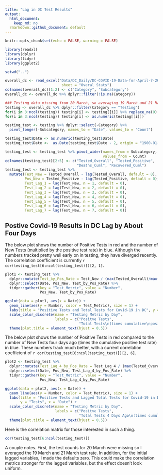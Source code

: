 ```yaml
---
title: "Lag in DC Test Results"
output:
  html_document: 
    keep_md: no
  rmarkdown::github_document: default
---
```


```r
knitr::opts_chunk$set(echo = FALSE, warning = FALSE)

library(readxl)
library(dplyr)
library(tidyr)
library(ggplot2)

setwd("..")

overall_dc <- read_excel("Data/DC_Daily/DC-COVID-19-Data-for-April-7-2020.xlsx",
                          sheet = "Overal Stats")
colnames(overall_dc)[1:2] <- c("Category", "Subcategory")
overall_dc <- overall_dc %>% dplyr::filter(!is.na(Category))

### Testing data missing from 20 March, so averaging 19 March and 21 March data
testing <- overall_dc %>% dplyr::filter(Category == "Testing")
for(i in 3:ncol(testing)) testing[i] <- testing[[i]] %>% replace_na(0)
for(i in 3:ncol(testing)) testing[i] <- as.numeric(testing[[i]])

testing_test <- testing %>% dplyr::select(-Category) %>% 
  pivot_longer(-Subcategory, names_to = "Date", values_to = "Count")

testing_test$Date <- as.numeric(testing_test$Date)
testing_test$Date <-  as.Date(testing_test$Date - 2, origin = "1900-01-01")

testing_test <- testing_test %>% pivot_wider(names_from = Subcategory,
                                             values_from = Count)
colnames(testing_test)[2:5] <- c("Tested_Overall", "Tested_Positive",
                                 "Deaths_Cuml", "Recovered_Cuml")
testing_test <- testing_test %>% 
  mutate(Test_New = Tested_Overall - lag(Tested_Overall, default = 0),
         Pos_New = Tested_Positive - lag(Tested_Positive, default = 0),
         Test_Lag_1 = lag(Test_New, n = 1, default = 0),
         Test_Lag_2 = lag(Test_New, n = 2, default = 0),
         Test_Lag_3 = lag(Test_New, n = 3, default = 0),
         Test_Lag_4 = lag(Test_New, n = 4, default = 0),
         Test_Lag_5 = lag(Test_New, n = 5, default = 0),
         Test_Lag_6 = lag(Test_New, n = 6, default = 0),
         Test_Lag_7 = lag(Test_New, n = 7, default = 0))
```

## Postive Covid-19 Results in DC Lag by About Four Days

The below plot shows the number of Positive Tests in red and the number of New
Tests (multiplied by the positive test rate) in blue. Although the numbers 
tracked pretty well early on in testing, they have diverged recently. The 
correlation coefficient is currently `r cor(testing_test[6:ncol(testing_test)])[2, 1]`.

```r
plot1 <- testing_test %>% 
  dplyr::mutate(Test_by_Pos_Rate = Test_New / (max(Tested_Overall)/max(Tested_Positive))) %>% 
  dplyr::select(Date, Pos_New, Test_by_Pos_Rate) %>% 
  tidyr::gather(key = "Test_Metric", value = "Number",
                Pos_New, Test_by_Pos_Rate)

ggplot(data = plot1, aes(x = Date)) +
  geom_line(aes(y = Number, color = Test_Metric), size = 1) +
  labs(title = "Positive Tests and Total Tests for Covid-19 in DC", y = "Tests", x = "Date") +
  scale_color_discrete(name = "Testing Metric by Day",
                       labels = c("Positve Tests",
                                  "Total Tests\n(times cumulative\npositive test rate)")) +
  theme(plot.title = element_text(hjust = 0.5))
```

The below plot shows the number of Positive Tests in red compared to
the number of New Tests four days ago (times the cumulative positive test rate) 
in blue. These numbers track much better, with a current correlation coefficient
of `r cor(testing_test[6:ncol(testing_test)])[2, 6]`.

```r
plot2 <- testing_test %>% 
  dplyr::mutate(Test_Lag_4_by_Pos_Rate = Test_Lag_4 / (max(Tested_Overall)/max(Tested_Positive))) %>% 
  dplyr::select(Date, Pos_New, Test_Lag_4_by_Pos_Rate) %>% 
  tidyr::gather(key = "Test_Metric", value = "Number",
                Pos_New, Test_Lag_4_by_Pos_Rate)

ggplot(data = plot2, aes(x = Date)) +
  geom_line(aes(y = Number, color = Test_Metric), size = 1) +
  labs(title = "Positive Tests and Lagged Total Tests for Covid-19 in DC",
       y = "Tests", x = "Date") +
  scale_color_discrete(name = "Testing Metric by Day",
                       labels = c("Positve Tests",
                                  "Total Tests 4 Days Ago\n(times cumulative\n positive test rate)")) +
  theme(plot.title = element_text(hjust = 0.5))
```

Here is the correlation matrix for those interested in such a thing.

```r
cor(testing_test[6:ncol(testing_test)])
```

A couple notes. First, the test counts for 20 March were missing so I averaged 
the 19 March and 21 March test rate. In addition, for the initial lagged 
variables, I made the defaults zero. This could make the correlation metrics
stronger for the lagged variables, but the effect doesn't look uniform.